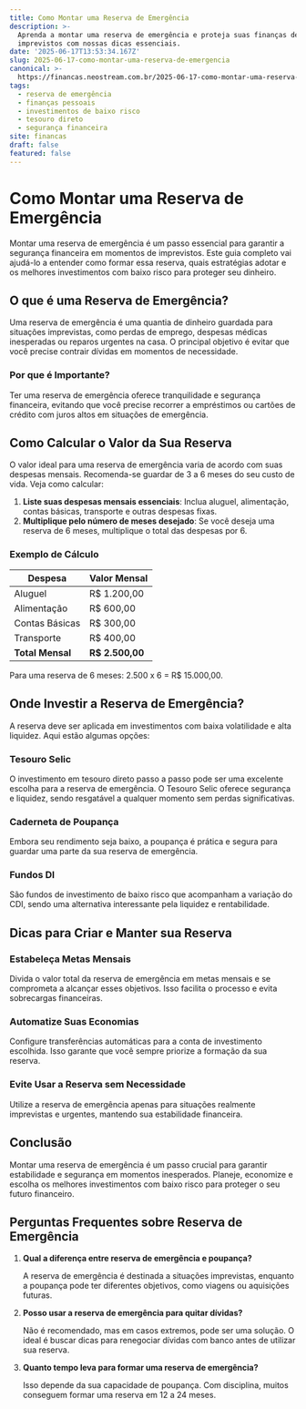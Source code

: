 ```yaml
---
title: Como Montar uma Reserva de Emergência
description: >-
  Aprenda a montar uma reserva de emergência e proteja suas finanças de
  imprevistos com nossas dicas essenciais.
date: '2025-06-17T13:53:34.167Z'
slug: 2025-06-17-como-montar-uma-reserva-de-emergencia
canonical: >-
  https://financas.neostream.com.br/2025-06-17-como-montar-uma-reserva-de-emergencia
tags:
  - reserva de emergência
  - finanças pessoais
  - investimentos de baixo risco
  - tesouro direto
  - segurança financeira
site: financas
draft: false
featured: false
---
```


# Como Montar uma Reserva de Emergência

Montar uma reserva de emergência é um passo essencial para garantir a segurança financeira em momentos de imprevistos. Este guia completo vai ajudá-lo a entender como formar essa reserva, quais estratégias adotar e os melhores investimentos com baixo risco para proteger seu dinheiro.

## O que é uma Reserva de Emergência?

Uma reserva de emergência é uma quantia de dinheiro guardada para situações imprevistas, como perdas de emprego, despesas médicas inesperadas ou reparos urgentes na casa. O principal objetivo é evitar que você precise contrair dívidas em momentos de necessidade.

### Por que é Importante?

Ter uma reserva de emergência oferece tranquilidade e segurança financeira, evitando que você precise recorrer a empréstimos ou cartões de crédito com juros altos em situações de emergência.

## Como Calcular o Valor da Sua Reserva

O valor ideal para uma reserva de emergência varia de acordo com suas despesas mensais. Recomenda-se guardar de 3 a 6 meses do seu custo de vida. Veja como calcular:

1. **Liste suas despesas mensais essenciais**: Inclua aluguel, alimentação, contas básicas, transporte e outras despesas fixas.
2. **Multiplique pelo número de meses desejado**: Se você deseja uma reserva de 6 meses, multiplique o total das despesas por 6.

### Exemplo de Cálculo

| Despesa | Valor Mensal |
|---------|--------------|
| Aluguel | R$ 1.200,00  |
| Alimentação | R$ 600,00 |
| Contas Básicas | R$ 300,00 |
| Transporte | R$ 400,00 |
| **Total Mensal** | **R$ 2.500,00** |

Para uma reserva de 6 meses: 2.500 x 6 = R$ 15.000,00.

## Onde Investir a Reserva de Emergência?

A reserva deve ser aplicada em investimentos com baixa volatilidade e alta liquidez. Aqui estão algumas opções:

### Tesouro Selic

O investimento em tesouro direto passo a passo pode ser uma excelente escolha para a reserva de emergência. O Tesouro Selic oferece segurança e liquidez, sendo resgatável a qualquer momento sem perdas significativas.

### Caderneta de Poupança

Embora seu rendimento seja baixo, a poupança é prática e segura para guardar uma parte da sua reserva de emergência.

### Fundos DI

São fundos de investimento de baixo risco que acompanham a variação do CDI, sendo uma alternativa interessante pela liquidez e rentabilidade.

## Dicas para Criar e Manter sua Reserva

### Estabeleça Metas Mensais

Divida o valor total da reserva de emergência em metas mensais e se comprometa a alcançar esses objetivos. Isso facilita o processo e evita sobrecargas financeiras.

### Automatize Suas Economias

Configure transferências automáticas para a conta de investimento escolhida. Isso garante que você sempre priorize a formação da sua reserva.

### Evite Usar a Reserva sem Necessidade

Utilize a reserva de emergência apenas para situações realmente imprevistas e urgentes, mantendo sua estabilidade financeira.

## Conclusão

Montar uma reserva de emergência é um passo crucial para garantir estabilidade e segurança em momentos inesperados. Planeje, economize e escolha os melhores investimentos com baixo risco para proteger o seu futuro financeiro.

## Perguntas Frequentes sobre Reserva de Emergência

1. **Qual a diferença entre reserva de emergência e poupança?**
   
   A reserva de emergência é destinada a situações imprevistas, enquanto a poupança pode ter diferentes objetivos, como viagens ou aquisições futuras.

2. **Posso usar a reserva de emergência para quitar dívidas?**

   Não é recomendado, mas em casos extremos, pode ser uma solução. O ideal é buscar dicas para renegociar dívidas com banco antes de utilizar sua reserva.

3. **Quanto tempo leva para formar uma reserva de emergência?**

   Isso depende da sua capacidade de poupança. Com disciplina, muitos conseguem formar uma reserva em 12 a 24 meses.

